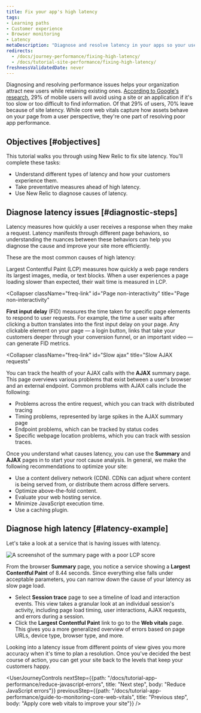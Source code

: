 ```yaml
---
title: Fix your app's high latency
tags:
- Learning paths
- Customer experience
- Browser monitoring
- Latency
metaDescription: "Diagnose and resolve latency in your apps so your users get the most out of their site experience."
redirects:
  - /docs/journey-performance/fixing-high-latency/
  - /docs/tutorial-site-performance/fixing-high-latency/
freshnessValidatedDate: never
---
```



Diagnosing and resolving performance issues helps your organization attract new users while retaining existing ones. [According to Google's research](https://think.storage.googleapis.com/images/micromoments-guide-to-winning-shift-to-mobile-download.pdf), 29% of mobile users will avoid using a site or an application if it's too slow or too difficult to find information. Of that 29% of users, 70% leave because of site latency. While core web vitals capture how assets behave on your page from a user perspective, they're one part of resolving poor app performance. 

## Objectives [#objectives]

This tutorial walks you through using New Relic to fix site latency. You'll complete these tasks:

* Understand different types of latency and how your customers experience them.
* Take preventative measures ahead of high latency. 
* Use New Relic to diagnose causes of latency.

## Diagnose latency issues [#diagnostic-steps]

Latency measures how quickly a user receives a response when they make a request. Latency manifests through different page behaviors, so understanding the nuances between these behaviors can help you diagnose the cause and improve your site more efficiently. 

These are the most common causes of high latency:

<CollapserGroup>
  <Collapser
    className="freq-link"
    id="Slow page load"
    title="Slow page load"
  >
Largest Contentful Paint (LCP) measures how quickly a web page renders its largest images, media, or text blocks. When a user experiences a page loading slower than expected, their wait time is measured in LCP. 
  </Collapser>

  <Collapser
    className="freq-link"
    id="Page non-interactivity"
    title="Page non-interactivity"
  >
  **First input delay** (FID) measures the time taken for specific page elements to respond to user requests. For example, the time a user waits after clicking a button translates into the first input delay on your page. Any clickable element on your page  — a login button, links that take your customers deeper through your conversion funnel, or an important video  — can generate FID metrics. 

  </Collapser>

  <Collapser
    className="freq-link"
    id="Slow ajax"
    title="Slow AJAX requests"
  >

You can track the health of your AJAX calls with the **AJAX** summary page. This page overviews various problems that exist between a user's browser and an external endpoint. Common problems with AJAX calls include the following:

* Problems across the entire request, which you can track with distributed tracing
* Timing problems, represented by large spikes in the AJAX summary page
* Endpoint problems, which can be tracked by status codes
* Specific webpage location problems, which you can track with session traces.

</Collapser>

</CollapserGroup>

Once you understand what causes latency, you can use the **Summary** and **AJAX** pages in <InlinePopover type="browser" /> to start your root cause analysis. In general, we make the following recommendations to optimize your site:

* Use a content delivery network (CDN). CDNs can adjust where content is being served from, or distribute them across differe servers.
* Optimize above-the-fold content.
* Evaluate your web hosting service.
* Minimize JavaScript execution time.
* Use a caching plugin.

## Diagnose high latency [#latency-example]

Let's take a look at a service that is having issues with latency.

<img
  alt="A screenshot of the summary page with a poor LCP score"
  title="Abnormal LCP score"
  src={journeyAbnormalLCP}
/>

From the browser **Summary** page, you notice a service showing a **Largest Contentful Paint** of 8.44 seconds. Since everything else falls under acceptable parameters, you can narrow down the cause of your latency as slow page load. 

* Select **Session trace** page to see a timeline of load and interaction events. This view takes a granular look at an individual session's activity, including page load timing, user interactions, AJAX requests, and errors during a session. 
* Click the **Largest Contentful Paint** link to go to the **Web vitals** page. This gives you a more generalized overview of errors based on page URLs, device type, browser type, and more. 

Looking into a latency issue from different points of view gives you more accuracy when it's time to plan a resolution. Once you've decided the best course of action, you can get your site back to the levels that keep your customers happy.

<UserJourneyControls
    nextStep={{path: "/docs/tutorial-app-performance/reduce-javascript-errors", title: "Next step", body: "Reduce JavaScript errors"}}
    previousStep={{path: "/docs/tutorial-app-performance/guide-to-monitoring-core-web-vitals", title: "Previous step", body: "Apply core web vitals to improve your site"}}
/>